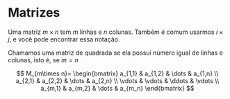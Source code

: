 # Matrizes

Uma matriz $m \times n$ tem $m$ linhas e $n$ colunas. Também é comum usarmos $i \times j$, e você pode encontrar essa notação.

Chamamos uma matriz de quadrada se ela possuí número igual de linhas e colunas, isto é, se $m=n$

$$
M_{m\times n}=
\begin{bmatrix}
a_{1,1} & a_{1,2} & \dots & a_{1,n} \\
a_{2,1} & a_{2,2} & \dots & a_{2,n} \\
\vdots  & \vdots & \ddots & \vdots \\
a_{m,1} & a_{m,2} & \dots & a_{m_n}
\end{bmatrix}
$$

